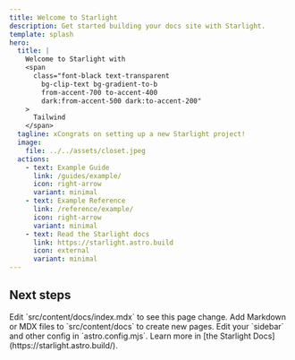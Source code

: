 ```yaml
---
title: Welcome to Starlight
description: Get started building your docs site with Starlight.
template: splash
hero:
  title: |
    Welcome to Starlight with
    <span
      class="font-black text-transparent
        bg-clip-text bg-gradient-to-b
        from-accent-700 to-accent-400
        dark:from-accent-500 dark:to-accent-200"
    >
      Tailwind
    </span>
  tagline: xCongrats on setting up a new Starlight project!
  image:
    file: ../../assets/closet.jpeg
  actions:
    - text: Example Guide
      link: /guides/example/
      icon: right-arrow
      variant: minimal
    - text: Example Reference
      link: /reference/example/
      icon: right-arrow
      variant: minimal
    - text: Read the Starlight docs
      link: https://starlight.astro.build
      icon: external
      variant: minimal
---
```



## Next steps

<CardGrid>
  <Card title="Update content" icon="pencil">
    Edit `src/content/docs/index.mdx` to see this page change.
  </Card>
  <Card title="Add new content" icon="add-document">
    Add Markdown or MDX files to `src/content/docs` to create new pages.
  </Card>
  <Card title="Configure your site" icon="setting">
    Edit your `sidebar` and other config in `astro.config.mjs`.
  </Card>
  <Card title="Read the docs" icon="open-book">
    Learn more in [the Starlight Docs](https://starlight.astro.build/).
  </Card>
</CardGrid>

